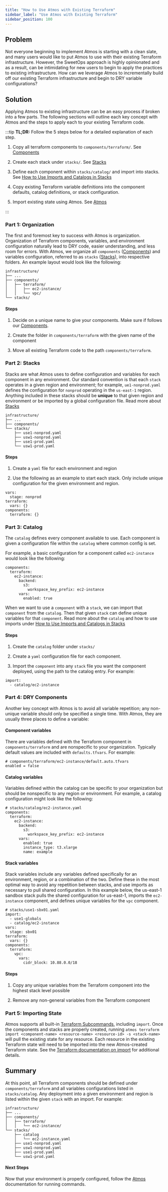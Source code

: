 ```yaml
---
title: "How to Use Atmos with Existing Terraform"
sidebar_label: "Use Atmos with Existing Terraform"
sidebar_position: 100
---
```


## Problem

Not everyone beginning to implement Atmos is starting with a clean slate, and many users would like to put Atmos to use with their existing Terraform infrastructure. However, the SweetOps approach is highly opinionated and as a result, can be intimidating for new users to begin to apply the practices to existing infrastructure. How can we leverage Atmos to incrementally build off our existing Terraform infrastructure and begin to DRY variable configurations?

## Solution
Applying Atmos to existing infrastructure can be an easy process if broken into a few parts. The following sections will outline each key concept with Atmos and the steps to apply each to your existing Terraform code.

:::tip
**TL;DR:** Follow the 5 steps below for a detailed explanation of each step.

1. Copy all terraform components to `components/terraform/`. See [Components](/components/)

2. Create each stack under `stacks/`. See [Stacks](/resources/legacy/fundamentals/stacks)

3. Define each component within `stacks/catalog/` and import into stacks. See [How to Use Imports and Catalogs in Stacks](/learn/maintenance/tutorials/how-to-use-imports-and-catalogs-in-stacks)

4. Copy existing Terraform variable definitions into the component defaults, catalog definitions, or stack configuration.

5. Import existing state using Atmos. See [Atmos](/resources/legacy/fundamentals/atmos)

:::

### **Part 1**: Organization

The first and foremost key to success with Atmos is organization. Organization of Terraform components, variables, and environment configuration naturally lead to DRY code, easier understanding, and less room for errors. With Atmos, we organize all `components` ([Components](/components)) and variables configuration, referred to as `stacks` ([Stacks](/resources/legacy/fundamentals/stacks)), into respective folders. An example layout would look like the following:

```
infrastructure/
├── ...
├── components/
│   ├── terraform/
│   │   ├── ec2-instance/
│   │   └── vpc/
└── stacks/
```

#### Steps

1. Decide on a unique name to give your components. Make sure if follows our [Components](/components).

2. Create the folder in `components/terraform` with the given name of the component

3. Move all existing Terraform code to the path `components/terraform`.

### **Part 2**: Stacks

Stacks are what Atmos uses to define configuration and variables for each component in any environment. Our standard convention is that each `stack` operates in a given region and environment; for example, `ue1-nonprod.yaml` defines the configuration for `nonprod` operating in the `us-east-1`  region. Anything included in these stacks should be **unique** to that given region and environment or be imported by a global configuration file. Read more about [Stacks](/resources/legacy/fundamentals/stacks)

```
infrastructure/
├── ...
├── components/
└── stacks/
    ├── use1-nonprod.yaml
    ├── usw1-nonprod.yaml
    ├── use1-prod.yaml
    └── usw1-prod.yaml
```

#### Steps

1. Create a `yaml` file for each environment and region

2. Use the following as an example to start each stack. Only include unique configuration for the given environment and region.

```
vars:
  stage: nonprod
terraform:
  vars: {}
components:
  terraform: {}
```

### **Part 3**: Catalog

The `catalog` defines every component available to use. Each component is given a configuration file within the `catalog` where common config is set.

For example, a basic configuration for a component called `ec2-instance` would look like the following:

```
components:
  terraform:
    ec2-instance:
      backend:
        s3:
          workspace_key_prefix: ec2-instance
      vars:
        enabled: true
```
When we want to use a `component` with a `stack`, we can import that `component` from the `catalog`. Then that given `stack` can define unique variables for that `component`. Read more about the `catalog` and how to use imports under [How to Use Imports and Catalogs in Stacks](/learn/maintenance/tutorials/how-to-use-imports-and-catalogs-in-stacks)

#### Steps

1. Create the `catalog` folder under `stacks/`

2. Create a `yaml` configuration file for each component.

3. Import the `component` into any `stack` file you want the component deployed, using the path to the catalog entry. For example:

```
import:
  - catalog/ec2-instance
```

### **Part 4**: DRY Components

Another key concept with Atmos is to avoid all variable repetition; any non-unique variable should only be specified a single time. With Atmos, they are usually three places to define a variable:

#### Component variables

There are variables defined with the Terraform component in `components/terraform` and are nonspecific to your organization. Typically default values are included with `defaults.tfvars`. For example:

```
# components/terraform/ec2-instance/default.auto.tfvars
enabled = false
```

#### Catalog variables

Variables defined within the catalog can be specific to your organization but should be nonspecific to any region or environment. For example, a catalog configuration might look like the following:

```
# stacks/catalog/ec2-instance.yaml
components:
  terraform:
    ec2-instance:
      backend:
        s3:
          workspace_key_prefix: ec2-instance
      vars:
        enabled: true
        instance_type: t3.xlarge
        name: example
```

#### Stack variables

Stack variables include any variables defined specifically for an environment, region, or a combination of the two. Define these in the most optimal way to avoid any repetition between stacks, and use imports as necessary to pull shared configuration. In this example below, the us-east-1 sandbox stack pulls the shared configuration for us-east-1, imports the `ec2-instance` component, and defines unique variables for the `vpc` component.

```
# stacks/use1-sbx01.yaml
import:
  - use1-globals
  - catalog/ec2-instance
vars:
  stage: sbx01
terraform:
  vars: {}
components:
  terraform:
    vpc:
      vars:
        cidr_block: 10.88.0.0/18
```

#### Steps

1. Copy any unique variables from the Terraform component into the highest stack level possible

2. Remove any non-general variables from the Terraform component

### **Part 5**: Importing State

Atmos supports all built-in [Terraform Subcommands](https://www.terraform.io/docs/cli/commands/index.html), including `import`. Once the components and stacks are properly created, running `atmos terraform import <component-name> <resource-name> <resource-id> -s <stack-name>` will pull the existing state for any resource. Each resource in the existing Terraform state will need to be imported into the new Atmos-created Terraform state. See the [Terraform documentation on import](https://www.terraform.io/docs/cli/import/index.html) for additional details.

## Summary

At this point, all Terraform components should be defined under `components/terraform` and all variables configurations listed in `stacks/catalog`. Any deployment into a given environment and region is listed within the given `stack` with an import. For example:

```
infrastructure/
├── ...
├── components/
│   ├── terraform/
│   │   └── ec2-instance/
└── stacks/
    ├── catalog
    │   └── ec2-instance.yaml
    ├── use1-nonprod.yaml
    ├── usw1-nonprod.yaml
    ├── use1-prod.yaml
    └── usw1-prod.yaml
```

#### Next Steps

Now that your environment is properly configured, follow the [Atmos](/resources/legacy/fundamentals/atmos) documentation for running commands.


